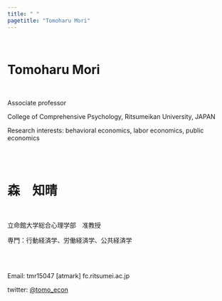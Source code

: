 ```yaml
---
title: " "
pagetitle: "Tomoharu Mori"
---
```


<br>

# Tomoharu Mori

<br>

Associate professor

College of Comprehensive Psychology, Ritsumeikan University, JAPAN

Research interests: behavioral economics, labor economics, public economics

<br><br>

# 森　知晴

<br>

立命館大学総合心理学部　准教授

専門：行動経済学、労働経済学、公共経済学

<br><br>

Email: tmr15047 [atmark] fc.ritsumei.ac.jp

twitter: [&#64;tomo_econ](https://twitter.com/tomo_econ)
